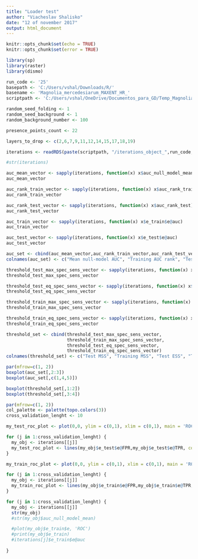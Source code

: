 ---
title: "Loader test"
author: "Viacheslav Shalisko"
date: "12 of november 2017"
output: html_document
---

```{r}
knitr::opts_chunk$set(echo = TRUE)
knitr::opts_chunk$set(error = TRUE)

library(sp)
library(raster)
library(dismo)
```


```{r set-variables}
run_code <- '25'
basepath <- 'C:/Users/vshal/Downloads/R/'
basename <- 'Magnolia_mercedesiarum_MAXENT_HR_'
scriptpath <- 'C:/Users/vshal/OneDrive/Documentos_para_GD/Temp_Magnolia/test_run'

random_seed_folding <- 1
random_seed_background <- 1
random_background_number <- 100

presence_points_count <- 22

layers_to_drop <- c(2,6,7,9,11,12,14,15,17,18,19)
```


```{r cross-validation-load}
iterations <- readRDS(paste(scriptpath, "/iterations_object_",run_code,".rds",sep=""))

#str(iterations)
```

```{r cross-validation-analysis}
auc_mean_vector <- sapply(iterations, function(x) x$auc_null_model_mean)
auc_mean_vector

auc_rank_train_vector <- sapply(iterations, function(x) x$auc_rank_train)
auc_rank_train_vector

auc_rank_test_vector <- sapply(iterations, function(x) x$auc_rank_test)
auc_rank_test_vector

auc_train_vector <- sapply(iterations, function(x) x$e_train$e@auc)
auc_train_vector

auc_test_vector <- sapply(iterations, function(x) x$e_test$e@auc)
auc_test_vector

auc_set <- cbind(auc_mean_vector,auc_rank_train_vector,auc_rank_test_vector,auc_train_vector,auc_test_vector)
colnames(auc_set) <- c("Mean null-model AUC", "Training AUC rank", "Test AUC rank", "Training AUC", "Test AUC")

threshold_test_max_spec_sens_vector <- sapply(iterations, function(x) x$e_test$t$spec_sens)
threshold_test_max_spec_sens_vector

threshold_test_eq_spec_sens_vector <- sapply(iterations, function(x) x$e_test$t$equal_sens_spec)
threshold_test_eq_spec_sens_vector

threshold_train_max_spec_sens_vector <- sapply(iterations, function(x) x$e_train$t$spec_sens)
threshold_train_max_spec_sens_vector

threshold_train_eq_spec_sens_vector <- sapply(iterations, function(x) x$e_train$t$equal_sens_spec)
threshold_train_eq_spec_sens_vector

threshold_set <- cbind(threshold_test_max_spec_sens_vector,
                       threshold_train_max_spec_sens_vector,
                       threshold_test_eq_spec_sens_vector,
                       threshold_train_eq_spec_sens_vector)
colnames(threshold_set) <- c("Test MSS", "Training MSS", "Test ESS", "Training ESS")
```

```{r cross-validation-plot, fig.height=5, fig.width=10}
par(mfrow=c(1, 2))
boxplot(auc_set[,2:3])
boxplot(auc_set[,c(1,4,5)])

boxplot(threshold_set[,1:2])
boxplot(threshold_set[,3:4])
```

```{r cross-validation-roc-plot, fig.height=5, fig.width=10}
par(mfrow=c(1, 2))
col_palette <- palette(topo.colors(3))
cross_validation_lenght <- 10

my_test_roc_plot <- plot(0,0, ylim = c(0,1), xlim = c(0,1), main = 'ROC test', ylab = 'TPR', xlab = 'FPR')

for (j in 1:cross_validation_lenght) {
  my_obj <- iterations[[j]]
  my_test_roc_plot <- lines(my_obj$e_test$e@FPR,my_obj$e_test$e@TPR, col = col_palette[j])
}

my_train_roc_plot <- plot(0,0, ylim = c(0,1), xlim = c(0,1), main = 'ROC train', ylab = 'TPR', xlab = 'FPR')

for (j in 1:cross_validation_lenght) {
  my_obj <- iterations[[j]]
  my_train_roc_plot <- lines(my_obj$e_train$e@FPR,my_obj$e_train$e@TPR, col = col_palette[j])
}

for (j in 1:cross_validation_lenght) {
  my_obj <- iterations[[j]]
  str(my_obj)
  #str(my_obj$auc_null_model_mean)

  #plot(my_obj$e_train$e, 'ROC')
  #print(my_obj$e_train)
  #iterations[j]$e_train$e@auc
  
}

```

